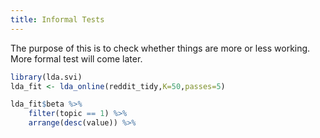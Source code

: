 ```yaml
---
title: Informal Tests
---
```


The purpose of this is to check whether things are more or less working. More formal test will come later.

```r
library(lda.svi)
lda_fit <- lda_online(reddit_tidy,K=50,passes=5)
```

```r
lda_fit$beta %>%
	filter(topic == 1) %>%
	arrange(desc(value)) %>%
        	
```
